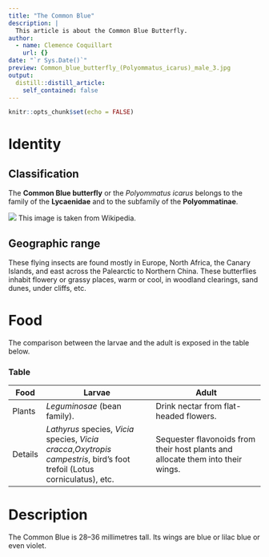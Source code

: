 ```yaml
---
title: "The Common Blue"
description: |
  This article is about the Common Blue Butterfly. 
author:
  - name: Clemence Coquillart
    url: {}
date: "`r Sys.Date()`"
preview: Common_blue_butterfly_(Polyommatus_icarus)_male_3.jpg
output:
  distill::distill_article:
    self_contained: false
---
```


```r
knitr::opts_chunk$set(echo = FALSE)
```

# Identity

## Classification

The **Common Blue butterfly** or the *Polyommatus icarus* belongs to the family of the **Lycaenidae** and to the subfamily of the **Polyommatinae**.  

![](Common_blue_butterfly_(Polyommatus_icarus)_male_3.jpg)
This image is taken from Wikipedia.

## Geographic range

These flying insects are found mostly in Europe, North Africa, the Canary Islands, and east across the Palearctic to Northern China. These butterflies inhabit flowery or grassy places, warm or cool, in woodland clearings, sand dunes, under cliffs, etc. 

# Food

The comparison between the larvae and the adult is exposed in the table below.

### Table 

Food|Larvae|Adult
-|----|----
Plants| *Leguminosae* (bean family).|Drink nectar from flat-headed flowers.
Details| *Lathyrus* species, *Vicia* species, *Vicia cracca*,*Oxytropis campestris*, bird's foot trefoil (Lotus corniculatus), etc.|Sequester flavonoids from their host plants and allocate them into their wings.

# Description

The Common Blue is 28–36 millimetres tall. Its wings are blue or lilac blue or even violet. 

